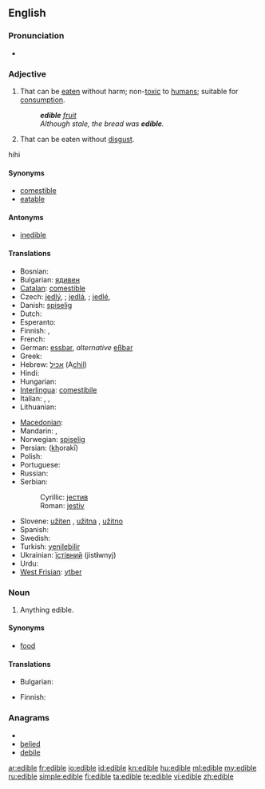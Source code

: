==English==

===Pronunciation===
* {{a|UK}} {{IPA|/ˈɛd.ɪ.bəl/}} {{SAMPA|/"Ed.I.b@l/}}

===Adjective===
{{en-adj|-}}

# That can be [[eat]]en without harm; non-[[toxic]] to [[human]]s; suitable for [[consumption]].
#: '''''edible''' [[fruit]]''
#: ''Although stale, the bread was '''edible'''.''
# That can be eaten without [[disgust]].
hihi
====Synonyms====
* [[comestible]]
* [[eatable]]

====Antonyms====
* [[inedible]]

====Translations====
{{trans-top|that can be eaten without harm; suitable for consumption}}
* Bosnian: {{t-|bs|jestiv|m}}
* Bulgarian: [[ядивен]] {{m}}
* [[Catalan]]: [[comestible]]
* Czech: [[jedlý]], {{m}}; [[jedlá]], {{f}}; [[jedlé]], {{n}}
* Danish: [[spiselig]]
* Dutch: {{t+|nl|eetbaar}}
* Esperanto: {{t|eo|manĝebla |xs=Esperanto}}
* Finnish: {{t+|fi|syötävä}}, {{t-|fi|syömäkelpoinen}}
* French: {{t+|fr|comestible}}
* German: [[essbar]], ''alternative'' [[eßbar]]
* Greek: {{t|el|βρώσιμος|sc=Grek}}
* Hebrew: [[אכיל]] (A<u>chil</u>)
* Hindi: {{t-|hi|खाद्य|tr=khādya|xs=Hindi}}
* Hungarian: {{t+|hu|ehető}}
* [[Interlingua]]: [[comestibile]]
* Italian: {{t+|it|commestibile}},  {{t+|it|edibile}},  {{t+|it|edule}}
* Lithuanian: {{t-|lt|valgomas|xs=Lithuanian}}
{{trans-mid}}
* [[Macedonian]]: {{t|mk|јадлив|m|tr=jádliv}}
* Mandarin: {{t|zh|可食用的|sc=Hani}},  {{t|zh|可以吃的|sc=Hani}}
* Norwegian: [[spiselig]]
* Persian: {{fa-Arab|[[خوراکی]]}} (<u>kh</u>orakī)
* Polish: {{t+|pl|jadalny|m}}
* Portuguese: {{t+|pt|comestível}}
* Russian: {{t|ru|съедобный|tr=sjedóbnyj}}
* Serbian:
*: Cyrillic: [[јестив]] {{m}}
*: Roman: [[jestiv]] {{m}}
* Slovene: [[užiten]] {{m}}, [[užitna]] {{f}}, [[užitno]] {{n}}
* Spanish: {{t-|es|comestible}}
* Swedish: {{t+|sv|ätbar}}
* Turkish: [[yenilebilir]]
* Ukrainian: [[їстівний]] {{m}} (jist'''i'''wnyj)
* Urdu: {{t-|ur|کھادیہ|tr=khādya|xs=Urdu}}
* [[West Frisian]]: [[ytber]]
{{trans-bottom}}

===Noun===
{{en-noun}}

# Anything edible.

====Synonyms====
* [[food]]

====Translations====
{{trans-top|anything edible}}
* Bulgarian: {{t+|bg|храна|f}}
{{trans-mid}}
* Finnish: {{t+|fi|syötävä}}
{{trans-bottom}}

===Anagrams===
* {{alphagram|bdeeil}}
* [[belied#English|belied]]
* [[debile#English|debile]]

[[ar:edible]]
[[fr:edible]]
[[io:edible]]
[[id:edible]]
[[kn:edible]]
[[hu:edible]]
[[ml:edible]]
[[my:edible]]
[[ru:edible]]
[[simple:edible]]
[[fi:edible]]
[[ta:edible]]
[[te:edible]]
[[vi:edible]]
[[zh:edible]]
